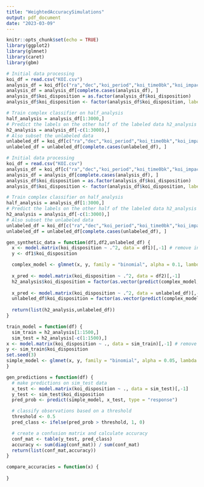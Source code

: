 ```yaml
---
title: "WeightedAccuracySimulations"
output: pdf_document
date: "2023-03-09"
---
```


\pagenumbering{gobble}
```r
knitr::opts_chunk$set(echo = TRUE)
library(ggplot2)
library(glmnet)
library(caret)
library(gbm)
```

```r
# Initial data processing
koi_df = read.csv("KOI.csv")
analysis_df = koi_df[c("ra","dec","koi_period","koi_time0bk","koi_impact","koi_duration","koi_depth","koi_prad","koi_teq","koi_insol","koi_steff","koi_slogg","koi_srad","koi_disposition")][koi_df$koi_disposition != "CANDIDATE",]
analysis_df = analysis_df[complete.cases(analysis_df), ]
analysis_df$koi_disposition = as.factor(analysis_df$koi_disposition)
analysis_df$koi_disposition <- factor(analysis_df$koi_disposition, labels = c(1,0))

# Train complex classifier on half_analysis
half_analysis = analysis_df[1:3000,]
# Predict the labels on the other half of the labeled data h2_analysis
h2_analysis = analysis_df[-c(1:3000),]
# Also subset the unlabeled data
unlabeled_df = koi_df[c("ra","dec","koi_period","koi_time0bk","koi_impact","koi_duration","koi_depth","koi_prad","koi_teq","koi_insol","koi_steff","koi_slogg","koi_srad","koi_disposition")][koi_df$koi_disposition == "CANDIDATE",]
unlabeled_df = unlabeled_df[complete.cases(unlabeled_df), ]
```

```r
# Initial data processing
koi_df = read.csv("KOI.csv")
analysis_df = koi_df[c("ra","dec","koi_period","koi_time0bk","koi_impact","koi_duration","koi_depth","koi_prad","koi_teq","koi_insol","koi_steff","koi_slogg","koi_srad","koi_disposition")][koi_df$koi_disposition != "CANDIDATE",]
analysis_df = analysis_df[complete.cases(analysis_df), ]
analysis_df$koi_disposition = as.factor(analysis_df$koi_disposition)
analysis_df$koi_disposition <- factor(analysis_df$koi_disposition, labels = c(1,0))

# Train complex classifier on half_analysis
half_analysis = analysis_df[1:3000,]
# Predict the labels on the other half of the labeled data h2_analysis
h2_analysis = analysis_df[-c(1:3000),]
# Also subset the unlabeled data
unlabeled_df = koi_df[c("ra","dec","koi_period","koi_time0bk","koi_impact","koi_duration","koi_depth","koi_prad","koi_teq","koi_insol","koi_steff","koi_slogg","koi_srad","koi_disposition")][koi_df$koi_disposition == "CANDIDATE",]
unlabeled_df = unlabeled_df[complete.cases(unlabeled_df), ]
```

```r
gen_synthetic_data = function(df1,df2,unlabeled_df) {
  x <- model.matrix(koi_disposition ~ .^2, data = df1)[,-1] # remove intercept column
  y <- df1$koi_disposition

  complex_model <- glmnet(x, y, family = "binomial", alpha = 0.1, lambda = 0.0001)
  
  x_pred <- model.matrix(koi_disposition ~ .^2, data = df2)[,-1]
  h2_analysis$koi_disposition = factor(as.vector(predict(complex_model,x_pred)) > 0.5, labels = c(0,1))
  
  x_pred <- model.matrix(koi_disposition ~ .^2, data = unlabeled_df)[,-1]
  unlabeled_df$koi_disposition = factor(as.vector(predict(complex_model,x_pred)) > 0.5,labels=c(0,1))
  
  return(list(h2_analysis,unlabeled_df))
}
```

```r
train_model = function(df) {
  sim_train = h2_analysis[1:1500,]
  sim_test = h2_analysis[-c(1:1500),]
x <- model.matrix(koi_disposition ~ ., data = sim_train)[,-1] # remove intercept column
y <- sim_train$koi_disposition
set.seed(3)
simple_model <- glmnet(x, y, family = "binomial", alpha = 0.05, lambda = 0.1)
}
```

```r
gen_predictions = function(df) {
  # make predictions on sim_test data
  x_test <- model.matrix(koi_disposition ~ ., data = sim_test)[,-1]
  y_test <- sim_test$koi_disposition
  pred_prob <- predict(simple_model, x_test, type = "response")

  # classify observations based on a threshold
  threshold <- 0.5
  pred_class <- ifelse(pred_prob > threshold, 1, 0)

  # create a confusion matrix and calculate accuracy
  conf_mat <- table(y_test, pred_class)
  accuracy <- sum(diag(conf_mat)) / sum(conf_mat)
  return(list(conf_mat,accuracy))
}
```

```r
compare_accuracies = function(x) {
  
}
```



